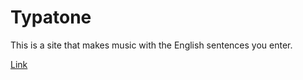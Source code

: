 
<BackTop />

# Typatone

This is a site that makes music with the English sentences you enter.

[Link](https://typatone.com/)

<Comment />
